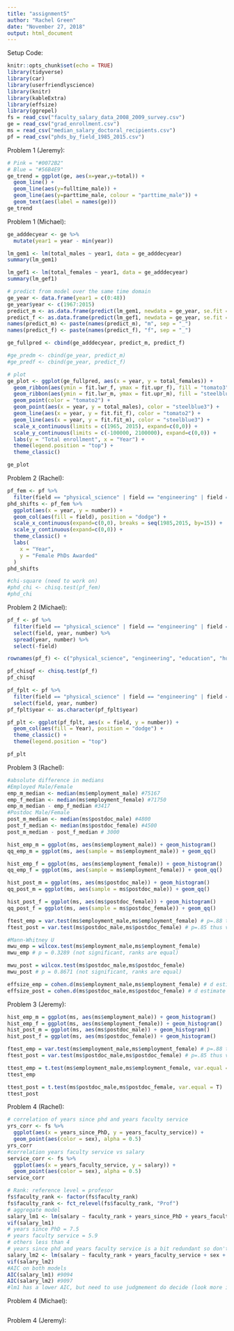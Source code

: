 ```yaml
---
title: "assignment5"
author: "Rachel Green"
date: "November 27, 2018"
output: html_document
---
```


Setup Code:
```r
knitr::opts_chunk$set(echo = TRUE)
library(tidyverse)
library(car)
library(userfriendlyscience)
library(knitr)
library(kableExtra)
library(effsize)
library(ggrepel)
fs = read_csv("faculty_salary_data_2008_2009_survey.csv")
ge = read_csv("grad_enrollment.csv")
ms = read_csv("median_salary_doctoral_recipients.csv")
pf = read_csv("phds_by_field_1985_2015.csv")
```

Problem 1 (Jeremy):
```r
# Pink = "#0072B2" 
# Blue = "#56B4E9"
ge_trend = ggplot(ge, aes(x=year,y=total)) +
  geom_line() +
  geom_line(aes(y=fulltime_male)) +
  geom_line(aes(y=parttime_male, colour = "parttime_male")) +
  geom_text(aes(label = names(ge)))
ge_trend
```
Problem 1 (Michael):
```r
ge_adddecyear <- ge %>%
  mutate(year1 = year - min(year))

lm_gem1 <- lm(total_males ~ year1, data = ge_adddecyear)
summary(lm_gem1)

lm_gef1 <- lm(total_females ~ year1, data = ge_adddecyear)
summary(lm_gef1)

# predict from model over the same time domain
ge_year <- data.frame(year1 = c(0:48))
ge_year$year <- c(1967:2015)
predict_m <- as.data.frame(predict(lm_gem1, newdata = ge_year, se.fit = TRUE, interval="confidence"))
predict_f <- as.data.frame(predict(lm_gef1, newdata = ge_year, se.fit = TRUE, interval="confidence"))
names(predict_m) <- paste(names(predict_m), "m", sep = "_")
names(predict_f) <- paste(names(predict_f), "f", sep = "_")

ge_fullpred <- cbind(ge_adddecyear, predict_m, predict_f)

#ge_predm <- cbind(ge_year, predict_m)
#ge_predf <- cbind(ge_year, predict_f)

# plot
ge_plot <- ggplot(ge_fullpred, aes(x = year, y = total_females)) +
  geom_ribbon(aes(ymin = fit.lwr_f, ymax = fit.upr_f), fill = "tomato3", alpha = 0.35) +
  geom_ribbon(aes(ymin = fit.lwr_m, ymax = fit.upr_m), fill = "steelblue3", alpha = 0.35) +
  geom_point(color = "tomato2") +
  geom_point(aes(x = year, y = total_males), color = "steelblue3") + 
  geom_line(aes(x = year, y = fit.fit_f), color = "tomato2") +
  geom_line(aes(x = year, y = fit.fit_m), color = "steelblue3") +
  scale_x_continuous(limits = c(1965, 2015), expand=c(0,0)) +
  scale_y_continuous(limits = c(-100000, 2100000), expand=c(0,0)) +
  labs(y = "Total enrollment", x = "Year") +
  theme(legend.position = "top") +
  theme_classic()

ge_plot
```


Problem 2 (Rachel):
```r

pf_fem <- pf %>% 
  filter(field == "physical_science" | field == "engineering" | field == "education" | field == "humanities", sex == "F")
phd_shifts <- pf_fem %>% 
  ggplot(aes(x = year, y = number)) +
  geom_col(aes(fill = field), position = "dodge") +
  scale_x_continuous(expand=c(0,0), breaks = seq(1985,2015, by=15)) +
  scale_y_continuous(expand=c(0,0)) +
  theme_classic() +
  labs(
    x = "Year",
    y = "Female PhDs Awarded"
  )
phd_shifts

#chi-square (need to work on)
#phd_chi <- chisq.test(pf_fem) 
#phd_chi
```
Problem 2 (Michael):
```r
pf_f <- pf %>% 
  filter(field == "physical_science" | field == "engineering" | field == "education" | field == "humanities", sex == "F") %>%
  select(field, year, number) %>%
  spread(year, number) %>%
  select(-field)

rownames(pf_f) <- c("physical_science", "engineering", "education", "humanities")

pf_chisqf <- chisq.test(pf_f)
pf_chisqf

pf_fplt <- pf %>% 
  filter(field == "physical_science" | field == "engineering" | field == "education" | field == "humanities", sex == "F") %>%
  select(field, year, number)
pf_fplt$year <- as.character(pf_fplt$year)

pf_plt <- ggplot(pf_fplt, aes(x = field, y = number)) +
  geom_col(aes(fill = Year), position = "dodge") +
  theme_classic() +
  theme(legend.position = "top")

pf_plt
```


Problem 3 (Rachel):
```r

#absolute difference in medians
#Employed Male/Female
emp_m_median <- median(ms$employment_male) #75167
emp_f_median <- median(ms$employment_female) #71750
emp_m_median - emp_f_median #3417
#Postdoc Male/Female
post_m_median <- median(ms$postdoc_male) #4800
post_f_median <- median(ms$postdoc_female) #4500
post_m_median - post_f_median # 3000

hist_emp_m = ggplot(ms, aes(ms$employment_male)) + geom_histogram()
qq_emp_m = ggplot(ms, aes(sample = ms$employment_male)) + geom_qq()

hist_emp_f = ggplot(ms, aes(ms$employment_female)) + geom_histogram()
qq_emp_f = ggplot(ms, aes(sample = ms$employment_female)) + geom_qq()

hist_post_m = ggplot(ms, aes(ms$postdoc_male)) + geom_histogram()
qq_post_m = ggplot(ms, aes(sample = ms$postdoc_male)) + geom_qq()

hist_post_f = ggplot(ms, aes(ms$postdoc_female)) + geom_histogram()
qq_post_f = ggplot(ms, aes(sample = ms$postdoc_female)) + geom_qq()

ftest_emp = var.test(ms$employment_male,ms$employment_female) # p=.88 thus variances are equal
ftest_post = var.test(ms$postdoc_male,ms$postdoc_female) # p=.85 thus variances are equal

#Mann-Whitney U
mwu_emp = wilcox.test(ms$employment_male,ms$employment_female)
mwu_emp # p = 0.3289 (not significant, ranks are equal)

mwu_post = wilcox.test(ms$postdoc_male,ms$postdoc_female)
mwu_post # p = 0.8671 (not significant, ranks are equal)

effsize_emp = cohen.d(ms$employment_male,ms$employment_female) # d estimate = 0.26 (small)
effsize_post = cohen.d(ms$postdoc_male,ms$postdoc_female) # d estimate = 0.04 (negligible)
```
Problem 3 (Jeremy):
```r

hist_emp_m = ggplot(ms, aes(ms$employment_male)) + geom_histogram()
hist_emp_f = ggplot(ms, aes(ms$employment_female)) + geom_histogram()
hist_post_m = ggplot(ms, aes(ms$postdoc_male)) + geom_histogram()
hist_post_f = ggplot(ms, aes(ms$postdoc_female)) + geom_histogram()

ftest_emp = var.test(ms$employment_male,ms$employment_female) # p=.88 thus variances are equal
ftest_post = var.test(ms$postdoc_male,ms$postdoc_female) # p=.85 thus variances are equal

ttest_emp = t.test(ms$employment_male,ms$employment_female, var.equal = T)
ttest_emp

ttest_post = t.test(ms$postdoc_male,ms$postdoc_female, var.equal = T)
ttest_post
```


Problem 4 (Rachel):
```r
# correlation of years since phd and years faculty service
yrs_corr <- fs %>% 
  ggplot(aes(x = years_since_PhD, y = years_faculty_service)) +
  geom_point(aes(color = sex), alpha = 0.5)
yrs_corr
#correlation years faculty service vs salary
service_corr <- fs %>% 
  ggplot(aes(x = years_faculty_service, y = salary)) +
  geom_point(aes(color = sex), alpha = 0.5)
service_corr

# Rank: reference level = profesor
fs$faculty_rank <- factor(fs$faculty_rank)
fs$faculty_rank <- fct_relevel(fs$faculty_rank, "Prof")
# aggregate model 
salary_lm1 <- lm(salary ~ faculty_rank + years_since_PhD + years_faculty_service + sex + discipline, data = fs)
vif(salary_lm1)
# years since PhD = 7.5
# years faculty service = 5.9
# others less than 4
# years since phd and years faculty service is a bit redundant so don't need both?
salary_lm2 <- lm(salary ~ faculty_rank + years_faculty_service + sex + discipline, data = fs)
vif(salary_lm2)
#AIC on both models 
AIC(salary_lm1) #9094
AIC(salary_lm2) #9097
#lm1 has a lower AIC, but need to use judgmement do decide (look more into papers, think about whether service and years since phd are both needed)
```

Problem 4 (Michael):
```r

```

Problem 4 (Jeremy):
```r

```








